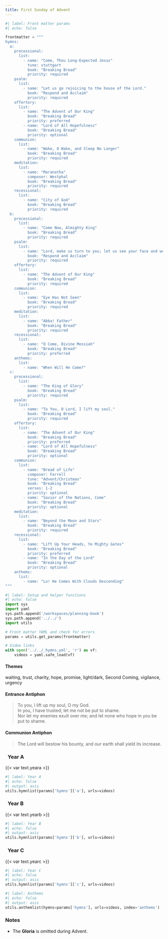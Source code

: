 ```yaml
---
title: First Sunday of Advent
---
```


```python
#| label: Front matter params
#| echo: false

frontmatter = """
hymns:
  a:
    processional:
      list:
        - name: "Come, Thou Long-Expected Jesus"
          tune: stuttgart
          book: "Breaking Bread"
          priority: required
    psalm:
      list:
        - name: "Let us go rejoicing to the house of the Lord."
          book: "Respond and Acclaim"
          priority: required
    offertory:
      list:
        - name: "The Advent of Our King"
          book: "Breaking Bread"
          priority: preferred
        - name: "Lord of All Hopefulness"
          book: "Breaking Bread"
          priority: optional
    communion:
      list:
        - name: "Wake, O Wake, and Sleep No Longer"
          book: "Breaking Bread"
          priority: required
    meditation:
      list:
        - name: "Maranatha"
          composer: Westphal
          book: "Breaking Bread"
          priority: required
    recessional:
      list:
        - name: "City of God"
          book: "Breaking Bread"
          priority: required
  b:
    processional:
      list:
        - name: "Come Now, Almighty King"
          book: "Breaking Bread"
          priority: required
    psalm:
      list:
        - name: "Lord, make us turn to you; let us see your face and we shall be saved."
          book: "Respond and Acclaim"
          priority: required
    offertory:
      list:
        - name: "The Advent of Our King"
          book: "Breaking Bread"
          priority: required
    communion:
      list:
        - name: "Eye Has Not Seen"
          book: "Breaking Bread"
          priority: required
    meditation:
      list:
        - name: "Abba! Father"
          book: "Breaking Bread"
          priority: required
    recessional:
      list:
        - name: "O Come, Divine Messiah"
          book: "Breaking Bread"
          priority: preferred
    anthems:
      list:
        - name: "When Will He Come?"
  c:
    processional:
      list:
        - name: "The King of Glory"
          book: "Breaking Bread"
          priority: required
    psalm:
      list:
        - name: "To You, O Lord, I lift my soul."
          book: "Breaking Bread"
          priority: required
    offertory:
      list:
        - name: "The Advent of Our King"
          book: "Breaking Bread"
          priority: preferred
        - name: "Lord of All Hopefulness"
          book: "Breaking Bread"
          priority: optional
    communion:
      list:
        - name: "Bread of Life"
          composer: Farrell
          tune: "Advent/Christmas"
          book: "Breaking Bread"
          verses: 1-2
          priority: optional
        - name: "Savior of the Nations, Come"
          book: "Breaking Bread"
          priority: optional
    meditation:
      list:
        - name: "Beyond the Moon and Stars"
          book: "Breaking Bread"
          priority: required
    recessional:
      list:
        - name: "Lift Up Your Heads, Ye Mighty Gates"
          book: "Breaking Bread"
          priority: preferred
        - name: "In the Day of the Lord"
          book: "Breaking Bread"
          priority: optional
    anthems:
      list:
        - name: "Lo! He Comes With Clouds Descending"
"""
```

```python
#| label: Setup and helper functions
#| echo: false
import sys
import yaml
sys.path.append('/workspaces/planning-book')
sys.path.append('../../')
import utils

# Front matter YAML and check for errors
params = utils.get_params(frontmatter)

# Video links
with open('../../_hymns.yml', 'r') as vf:
    videos = yaml.safe_load(vf)
```

:::  {.red}
#### **Themes**
:::

waiting, trust, charity, hope, promise, light/dark, Second Coming, vigilance, urgency

:::  {.red}
#### **Entrance Antiphon**
:::

> To you, I lift up my soul, O my God.  
> In you, I have trusted; let me not be put to shame.  
> Nor let my enemies exult over me; and let none who hope in you be put to
shame.

:::  {.red}
#### **Communion Antiphon**
:::

> The Lord will bestow his bounty, and our earth shall yield its increase.

::: {.titlered}
### &nbsp; Year A
:::
{{< var text.yeara >}}

```python
#| label: Year A
#| echo: false
#| output: asis
utils.hymnlist(params['hymns']['a'], urls=videos)
```

::: {.titlered}
### &nbsp; Year B
:::
{{< var text.yearb >}}

```python
#| label: Year B
#| echo: false
#| output: asis
utils.hymnlist(params['hymns']['b'], urls=videos)
```

::: {.titlered}
### &nbsp; Year C
:::
{{< var text.yearc >}}

```python
#| label: Year C
#| echo: false
#| output: asis
utils.hymnlist(params['hymns']['c'], urls=videos)
```


```python
#| label: Anthems
#| echo: false
#| output: asis
utils.anthemlist(hymns=params['hymns'], urls=videos, index='anthems')
```

::: {.red}
### Notes
:::

* The **Gloria** is omitted during Advent.